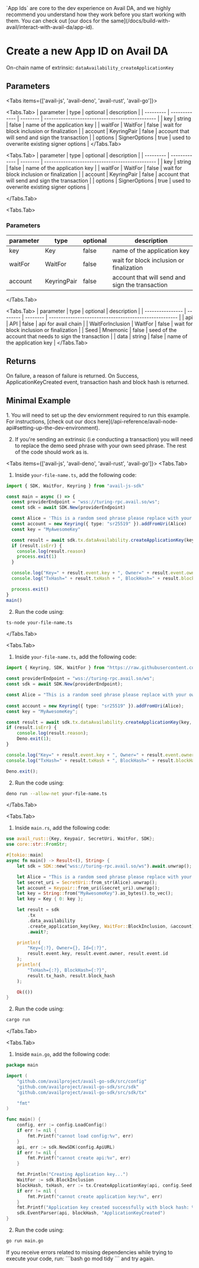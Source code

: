 
<Callout type="info">
`App Ids` are core to the dev experience on Avail DA, and we highly recommend you understand how they work before you start working with them.
You can check out [our docs for the same](/docs/build-with-avail/interact-with-avail-da/app-id).
</Callout>

# Create a new App ID on Avail DA

On-chain name of extrinsic: `dataAvailability_createApplicationKey`

## Parameters

<Tabs items={['avail-js', 'avail-deno', 'avail-rust', 'avail-go']}>

<Tabs.Tab>
| parameter | type          | optional | description                                     |
| --------- | ------------- | -------- | ----------------------------------------------- |
| key       | string        | false    | name of the application key                     |
| waitFor   | WaitFor       | false    | wait for block inclusion or finalization        |
| account   | KeyringPair   | false    | account that will send and sign the transaction |
| options   | SignerOptions | true     | used to overwrite existing signer options       |
</Tabs.Tab>

<Tabs.Tab>
| parameter | type          | optional | description                                     |
| --------- | ------------- | -------- | ----------------------------------------------- |
| key       | string        | false    | name of the application key                     |
| waitFor   | WaitFor       | false    | wait for block inclusion or finalization        |
| account   | KeyringPair   | false    | account that will send and sign the transaction |
| options   | SignerOptions | true     | used to overwrite existing signer options       |

</Tabs.Tab>

<Tabs.Tab>
### Parameters

| parameter | type        | optional | description                                     |
| --------- | ----------- | -------- | ----------------------------------------------- |
| key       | Key         | false    | name of the application key                     |
| waitFor   | WaitFor     | false    | wait for block inclusion or finalization        |
| account   | KeyringPair | false    | account that will send and sign the transaction |
</Tabs.Tab>

<Tabs.Tab>
| parameter        | type     | optional | description                                            |
| ---------------- | -------- | -------- | ------------------------------------------------------ |
| api              | API      | false    | api for avail chain                                    |
| WaitForInclusion | WaitFor  | false    | wait for block inclusion or finalization               |
| Seed             | Mnemonic | false    | seed of the account that needs to sign the transaction |
| data             | string   | false    | name of the application key                            |
</Tabs.Tab>

</Tabs>

## Returns

On failure, a reason of failure is returned. On Success, ApplicationKeyCreated event, transaction hash and block hash is returned.


## Minimal Example

<Callout type="info">
1. You will need to set up the dev enviornment required to run this example. 
For instructions, [check out our docs here](/api-reference/avail-node-api#setting-up-the-dev-environment).

2. If you're sending an extrinsic (i.e conducting a transaction) you will need to replace the demo seed phrase with your own seed phrase.
The rest of the code should work as is.
</Callout>

<Tabs items={['avail-js', 'avail-deno', 'avail-rust', 'avail-go']}>
<Tabs.Tab>

1. Inside `your-file-name.ts`, add the following code:

```typescript filename="avail-js"
import { SDK, WaitFor, Keyring } from "avail-js-sdk"

const main = async () => {
  const providerEndpoint = "wss://turing-rpc.avail.so/ws";
  const sdk = await SDK.New(providerEndpoint)

  const Alice = 'This is a random seed phrase please replace with your own';
  const account = new Keyring({ type: "sr25519" }).addFromUri(Alice)
  const key = "MyAwesomeKey"

  const result = await sdk.tx.dataAvailability.createApplicationKey(key, WaitFor.BlockInclusion, account)
  if (result.isErr) {
    console.log(result.reason)
    process.exit(1)
  }

  console.log("Key=" + result.event.key + ", Owner=" + result.event.owner + ", Id=" + result.event.id)
  console.log("TxHash=" + result.txHash + ", BlockHash=" + result.blockHash)

  process.exit()
}
main()
```

2. Run the code using:

```bash
ts-node your-file-name.ts
```
</Tabs.Tab>

<Tabs.Tab>

1. Inside `your-file-name.ts`, add the following code:

```typescript filename="avail-deno"
import { Keyring, SDK, WaitFor } from "https://raw.githubusercontent.com/availproject/avail/main/avail-deno/src/sdk.ts";

const providerEndpoint = "wss://turing-rpc.avail.so/ws";
const sdk = await SDK.New(providerEndpoint);

const Alice = "This is a random seed phrase please replace with your own";
 
const account = new Keyring({ type: "sr25519" }).addFromUri(Alice);
const key = "MyAwesomeKey";

const result = await sdk.tx.dataAvailability.createApplicationKey(key, WaitFor.BlockInclusion, account);
if (result.isErr) {
	console.log(result.reason);
	Deno.exit(1);
}

console.log("Key=" + result.event.key + ", Owner=" + result.event.owner + ", Id=" + result.event.id);
console.log("TxHash=" + result.txHash + ", BlockHash=" + result.blockHash);

Deno.exit();
```

2. Run the code using:

```bash
deno run --allow-net your-file-name.ts
```

</Tabs.Tab>

<Tabs.Tab>

1. Inside `main.rs`, add the following code:

```rust filename="avail-rust"
use avail_rust::{Key, Keypair, SecretUri, WaitFor, SDK};
use core::str::FromStr;

#[tokio::main]
async fn main() -> Result<(), String> {
	let sdk = SDK::new("wss://turing-rpc.avail.so/ws").await.unwrap();

	let Alice = "This is a random seed phrase please replace with your own";
	let secret_uri = SecretUri::from_str(Alice).unwrap();
	let account = Keypair::from_uri(&secret_uri).unwrap();
	let key = String::from("MyAwesomeKey").as_bytes().to_vec();
	let key = Key { 0: key };

	let result = sdk
		.tx
		.data_availability
		.create_application_key(key, WaitFor::BlockInclusion, &account)
		.await?;

	println!(
		"Key={:?}, Owner={}, Id={:?}",
		result.event.key, result.event.owner, result.event.id
	);
	println!(
		"TxHash={:?}, BlockHash={:?}",
		result.tx_hash, result.block_hash
	);

	Ok(())
}
```

2. Run the code using:

```bash
cargo run
```

</Tabs.Tab>

<Tabs.Tab>

1. Inside `main.go`, add the following code:

```go filename="avail-go"
package main

import (
	"github.com/availproject/avail-go-sdk/src/config"
	"github.com/availproject/avail-go-sdk/src/sdk"
	"github.com/availproject/avail-go-sdk/src/sdk/tx"

	"fmt"
)

func main() {
	config, err := config.LoadConfig()
	if err != nil {
		fmt.Printf("cannot load config:%v", err)
	}
	api, err := sdk.NewSDK(config.ApiURL)
	if err != nil {
		fmt.Printf("cannot create api:%v", err)
	}

	fmt.Println("Creating Application key...")
	WaitFor := sdk.BlockInclusion
	blockHash, txHash, err := tx.CreateApplicationKey(api, config.Seed, "new Application key created using avail-go....", WaitFor)
	if err != nil {
		fmt.Printf("cannot create application key:%v", err)
	}
	fmt.Printf("Application key created successfully with block hash: %v\n and ext hash:%v\n", blockHash.Hex(), txHash.Hex())
	sdk.EventParser(api, blockHash, "ApplicationKeyCreated")
}
```

2. Run the code using:

```bash
go run main.go
```

<Callout type="info">
If you receive errors related to missing dependencies while trying to execute your code, run:
```bash
go mod tidy
```
and try again.
</Callout>
</Tabs.Tab>

</Tabs> 

